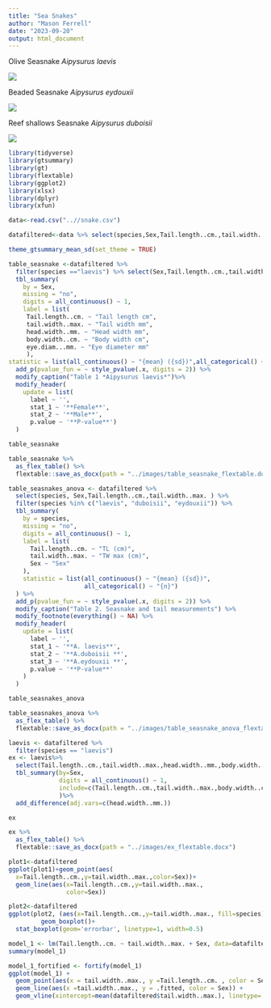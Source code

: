 ```yaml
---
title: "Sea Snakes"
author: "Mason Ferrell"
date: "2023-09-20"
output: html_document
---
```


Olive Seasnake *Aipysurus laevis*

![](images/IMG_1356%20Small.png)

Beaded Seasnake *Aipysurus eydouxii*

![](images/beadedseasnake%20Small.png)

Reef shallows Seasnake *Aipysurus duboisii*

![](images/reefshallowssnake%20Small.png)

```r
library(tidyverse)
library(gtsummary)
library(gt)
library(flextable)
library(ggplot2)
library(xlsx)
library(dplyr)
library(xfun)
```

```r
data<-read.csv("..//snake.csv")
```

```r
datafiltered<-data %>% select(species,Sex,Tail.length..cm.,tail.width..max.,head.width..mm.,body.width..cm.,eye.diam...mm.)
```

```r
theme_gtsummary_mean_sd(set_theme = TRUE)
```

```r
table_seasnake <-datafiltered %>% 
  filter(species =="laevis") %>% select(Sex,Tail.length..cm.,tail.width..max.,head.width..mm.,body.width..cm.,eye.diam...mm.) %>% 
  tbl_summary(
    by = Sex,
    missing = "no",
    digits = all_continuous() ~ 1,
    label = list(
     Tail.length..cm. ~ "Tail length cm",
     tail.width..max. ~ "Tail width mm",
     head.width..mm. ~ "Head width mm",
     body.width..cm. ~ "Body width cm",
     eye.diam...mm. ~ "Eye diameter mm"
     ),
statistic = list(all_continuous() ~ "{mean} ({sd})",all_categorical() ~ "{n}") ) %>% 
  add_p(pvalue_fun = ~ style_pvalue(.x, digits = 2)) %>%
  modify_caption("Table 1 *Aipysurus laevis*")%>%
  modify_header(
    update = list(
      label ~ '',
      stat_1 ~ '**Female**',
      stat_2 ~ '**Male**',
      p.value ~ '**P-value**')
  )
```

```r
table_seasnake
```

```r
table_seasnake %>%
  as_flex_table() %>%
  flextable::save_as_docx(path = "../images/table_seasnake_flextable.docx")
```

```r
table_seasnakes_anova <- datafiltered %>%
  select(species, Sex,Tail.length..cm.,tail.width..max. ) %>%
  filter(species %in% c("laevis", "duboisii", "eydouxii")) %>%
  tbl_summary(
    by = species,
    missing = "no",
    digits = all_continuous() ~ 1,
    label = list(
      Tail.length..cm. ~ "TL (cm)",
      tail.width..max. ~ "TW max (cm)",
      Sex ~ "Sex"
    ),
    statistic = list(all_continuous() ~ "{mean} ({sd})", 
                     all_categorical() ~ "{n}")
  ) %>% 
  add_p(pvalue_fun = ~ style_pvalue(.x, digits = 2)) %>% 
  modify_caption("Table 2. Seasnake and tail measurements") %>%
  modify_footnote(everything() ~ NA) %>%
  modify_header(
    update = list(
      label ~ '',
      stat_1 ~ '**A. laevis**',
      stat_2 ~ '**A.duboisii **',
      stat_3 ~ '**A.eydouxii **',
      p.value ~ '**P-value**'
    )
  )

table_seasnakes_anova
```

```r
table_seasnakes_anova %>%
  as_flex_table() %>%
  flextable::save_as_docx(path = "../images/table_seasnake_anova_flextable.docx")
```

```r
laevis <- datafiltered %>%
  filter(species == "laevis") 
ex <- laevis%>% 
  select(Tail.length..cm.,tail.width..max.,head.width..mm.,body.width..cm.,eye.diam...mm.,Sex)%>%
  tbl_summary(by=Sex, 
              digits = all_continuous() ~ 1,
              include=c(Tail.length..cm.,tail.width..max.,body.width..cm.,eye.diam...mm.),
              )%>%
  add_difference(adj.vars=c(head.width..mm.)) 

ex
```

```r
ex %>%
  as_flex_table() %>%
  flextable::save_as_docx(path = "../images/ex_flextable.docx")
```

```r
plot1<-datafiltered
ggplot(plot1)+geom_point(aes(
  x=Tail.length..cm.,y=tail.width..max.,color=Sex))+
  geom_line(aes(x=Tail.length..cm.,y=tail.width..max.,
                color=Sex))
```

```r
plot2<-datafiltered
ggplot(plot2, (aes(x=Tail.length..cm.,y=tail.width..max., fill=species)))+
         geom_boxplot()+
  stat_boxplot(geom='errorbar', linetype=1, width=0.5)
```

```r
model_1 <- lm(Tail.length..cm. ~ tail.width..max. + Sex, data=datafiltered)
summary(model_1)
```

```r
model_1_fortified <- fortify(model_1)
ggplot(model_1) +
  geom_point(aes(x = tail.width..max., y =Tail.length..cm. , color = Sex)) +
  geom_line(aes(x =tail.width..max., y = .fitted, color = Sex)) +
  geom_vline(xintercept=mean(datafiltered$tail.width..max.), linetype='dashed', color='blue', size=0.5)
```
